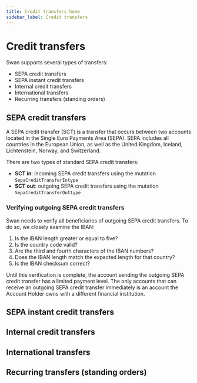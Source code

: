 ```yaml
---
title: Credit transfers home
sidebar_label: Credit transfers
---
```


# Credit transfers

Swan supports several types of transfers:

* SEPA credit transfers
* SEPA instant credit transfers
* Internal credit transfers
* International transfers
* Recurring transfers (standing orders)

## SEPA credit transfers

A SEPA credit transfer (SCT) is a transfer that occurs between two accounts located in the Single Euro Payments Area (SEPA).
SEPA includes all countries in the European Union, as well as the United Kingdom, Iceland, Lichtenstein, Norway, and Switzerland.

There are two types of standard SEPA credit transfers:

* **SCT in**: incoming SEPA credit transfers using the mutation `SepaCreditTransferIntype`
* **SCT out**: outgoing SEPA credit transfers using the mutation `SepaCreditTransferOuttype`

### Verifying outgoing SEPA credit transfers

Swan needs to verify all beneficiaries of outgoing SEPA credit transfers.
To do so, we closely examine the IBAN:

1. Is the IBAN length greater or equal to five?
1. Is the country code valid?
1. Are the third and fourth characters of the IBAN numbers?
1. Does the IBAN length match the expected length for that country?
1. Is the IBAN checksum correct?

Until this verification is complete, the account sending the outgoing SEPA credit transfer has a limited payment level. The only accounts that can receive an outgoing SEPA credit transfer immediately is an account the Account Holder owns with a different financial institution. 

## SEPA instant credit transfers

## Internal credit transfers

## International transfers

## Recurring transfers (standing orders)